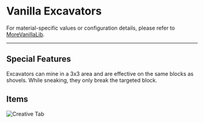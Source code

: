 # Vanilla Excavators


<ProjectHeader slug="vanilla-excavators" mcVersion="1.16" />

For material-specific values or configuration details, please refer to [MoreVanillaLib](morevanillalib.mdx).

---

## Special Features
Excavators can mine in a 3x3 area and are effective on the same blocks as shovels. While sneaking, they only break the
targeted block.

## Items
![Creative Tab](/img/projects/vanilla-excavators/creative_tab.png)